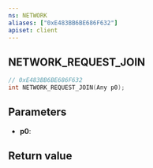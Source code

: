 ```yaml
---
ns: NETWORK
aliases: ["0xE483BB6BE686F632"]
apiset: client
---
```

## NETWORK_REQUEST_JOIN

```c
// 0xE483BB6BE686F632
int NETWORK_REQUEST_JOIN(Any p0);
```


## Parameters
* **p0**:

## Return value